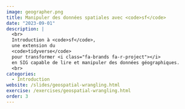```yaml
---
image: geographer.png
title: Manipuler des données spatiales avec <code>sf</code>
date: "2023-09-01"
description: |
  <br>
  Introduction à <code>sf</code>,
  une extension du
  <code>tidyverse</code>
  pour transformer <i class="fa-brands fa-r-project"></i> 
  en SIG capable de lire et manipuler des données géographiques.
  <br>
categories:
  - Introduction
website: /slides/geospatial-wrangling.html
exercise: /exercises/geospatial-wrangling.html
order: 3
---
```


